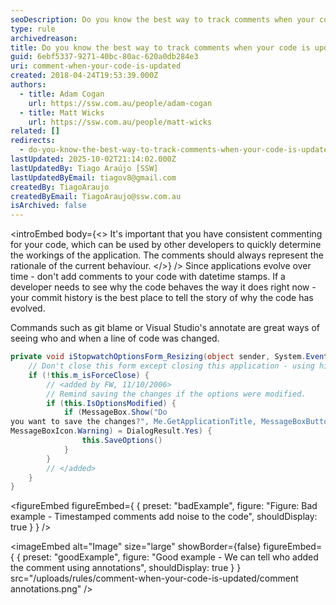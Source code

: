 ```yaml
---
seoDescription: Do you know the best way to track comments when your code is updated? Learn how to maintain consistent commenting for your application and leverage commit history and annotation tools.
type: rule
archivedreason:
title: Do you know the best way to track comments when your code is updated?
guid: 6ebf5337-9271-40bc-80ac-620a0db284e3
uri: comment-when-your-code-is-updated
created: 2018-04-24T19:53:39.000Z
authors:
  - title: Adam Cogan
    url: https://ssw.com.au/people/adam-cogan
  - title: Matt Wicks
    url: https://ssw.com.au/people/matt-wicks
related: []
redirects:
  - do-you-know-the-best-way-to-track-comments-when-your-code-is-updated
lastUpdated: 2025-10-02T21:14:02.000Z
lastUpdatedBy: Tiago Araújo [SSW]
lastUpdatedByEmail: tiagov8@gmail.com
createdBy: TiagoAraujo
createdByEmail: TiagoAraujo@ssw.com.au
isArchived: false
---
```


<introEmbed
  body={<>
It's important that you have consistent commenting for your code, which can be used by other developers to quickly determine the workings of the application. The comments should always represent the rationale of the current behaviour.
  </>}
/>
Since applications evolve over time - don't add comments to your code with datetime stamps. If a developer needs to see why the code behaves the way it does right now - your commit history is the best place to tell the story of why the code has evolved.

Commands such as git blame or Visual Studio's annotate are great ways of seeing who and when a line of code was changed.

```cs
private void iStopwatchOptionsForm_Resizing(object sender, System.EventArgs e) {
    // Don't close this form except closing this application - using hide instead;
    if (!this.m_isForceClose) {
        // <added by FW, 11/10/2006>
        // Remind saving the changes if the options were modified.
        if (this.IsOptionsModified) {
            if (MessageBox.Show("Do
you want to save the changes?", Me.GetApplicationTitle, MessageBoxButtons.YesNo,
MessageBoxIcon.Warning) = DialogResult.Yes) {
                this.SaveOptions()
            }
        }
        // </added>
    }
}
```
<figureEmbed figureEmbed={ {
  preset: "badExample",
  figure: "Figure: Bad example - Timestamped comments add noise to the code",
  shouldDisplay: true
} } />


<imageEmbed
  alt="Image"
  size="large"
  showBorder={false}
  figureEmbed={ {
    preset: "goodExample",
    figure: "Good example - We can tell who added the comment using annotations",
    shouldDisplay: true
  } }
  src="/uploads/rules/comment-when-your-code-is-updated/comment annotations.png"
/>
